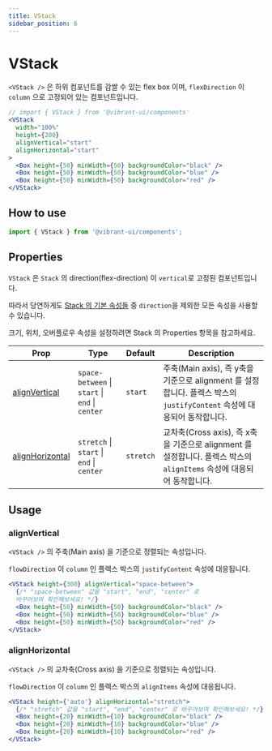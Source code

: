 ```yaml
---
title: VStack
sidebar_position: 6
---
```


# VStack

`<VStack />` 은 하위 컴포넌트를 감쌀 수 있는 flex box 이며, `flexDirection` 이 `column` 으로 고정되어 있는 컴포넌트입니다.

```jsx live
// import { VStack } from '@vibrant-ui/components'
<VStack
  width="100%"
  height={200}
  alignVertical="start"
  alignHorizontal="start"
>
  <Box height={50} minWidth={50} backgroundColor="black" />
  <Box height={50} minWidth={50} backgroundColor="blue" />
  <Box height={50} minWidth={50} backgroundColor="red" />
</VStack>
```

## How to use

```jsx
import { VStack } from '@vibrant-ui/components';
```

## Properties

`VStack` 은 `Stack` 의 direction(flex-direction) 이 `vertical`로 고정된 컴포넌트입니다.

따라서 당연하게도 [Stack 의 기본 속성들](../vibrant-component/stack/#properties) 중 `direction`을 제외한 모든 속성을 사용할 수 있습니다.

크기, 위치, 오버플로우 속성을 설정하려면 Stack 의 Properties 항목을 참고하세요.

| Prop                                | Type                                            | Default   | Description                                                                                                            |
| ----------------------------------- | ----------------------------------------------- | --------- | ---------------------------------------------------------------------------------------------------------------------- |
| [alignVertical](#alignVertical)     | `space-between` \| `start` \| `end` \| `center` | `start`   | 주축(Main axis), 즉 y축을 기준으로 alignment 를 설정합니다. 플렉스 박스의 `justifyContent` 속성에 대응되어 동작합니다. |
| [alignHorizontal](#alignHorizontal) | `stretch` \| `start` \| `end` \| `center`       | `stretch` | 교차축(Cross axis), 즉 x축을 기준으로 alignment 를 설정합니다. 플렉스 박스의 `alignItems` 속성에 대응되어 동작합니다.  |

## Usage

### alignVertical

`<VStack />` 의 주축(Main axis) 을 기준으로 정렬되는 속성입니다.

`flowDirection` 이 `column` 인 플렉스 박스의 `justifyContent` 속성에 대응됩니다.

```jsx live
<VStack height={300} alignVertical="space-between">
  {/* "space-between" 값을 "start", "end", "center" 로
  바꾸어보며 확인해보세요! */}
  <Box height={50} minWidth={50} backgroundColor="black" />
  <Box height={50} minWidth={50} backgroundColor="blue" />
  <Box height={50} minWidth={50} backgroundColor="red" />
</VStack>
```

### alignHorizontal

`<VStack />` 의 교차축(Cross axis) 을 기준으로 정렬되는 속성입니다.

`flowDirection` 이 `column` 인 플렉스 박스의 `alignItems` 속성에 대응됩니다.

```jsx live
<VStack height={'auto'} alignHorizontal="stretch">
  {/* "stretch" 값을 "start", "end", "center" 로 바꾸어보며 확인해보세요! */}
  <Box height={20} minWidth={10} backgroundColor="black" />
  <Box height={20} minWidth={10} backgroundColor="blue" />
  <Box height={20} minWidth={10} backgroundColor="red" />
</VStack>
```
